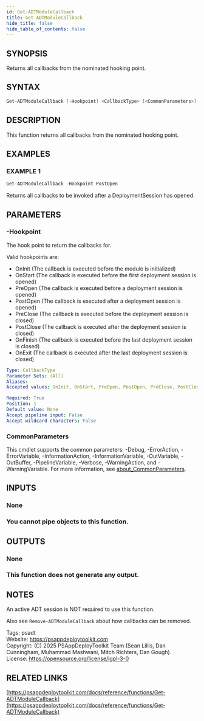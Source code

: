 ```yaml
---
id: Get-ADTModuleCallback
title: Get-ADTModuleCallback
hide_title: false
hide_table_of_contents: false
---
```


## SYNOPSIS

Returns all callbacks from the nominated hooking point.

## SYNTAX

```powershell
Get-ADTModuleCallback [-Hookpoint] <CallbackType> [<CommonParameters>]
```

## DESCRIPTION

This function returns all callbacks from the nominated hooking point.

## EXAMPLES

### EXAMPLE 1

```powershell
Get-ADTModuleCallback -Hookpoint PostOpen
```

Returns all callbacks to be invoked after a DeploymentSession has opened.

## PARAMETERS

### -Hookpoint

The hook point to return the callbacks for.

Valid hookpoints are:
* OnInit (The callback is executed before the module is initialized)
* OnStart (The callback is executed before the first deployment session is opened)
* PreOpen (The callback is executed before a deployment session is opened)
* PostOpen (The callback is executed after a deployment session is opened)
* PreClose (The callback is executed before the deployment session is closed)
* PostClose (The callback is executed after the deployment session is closed)
* OnFinish (The callback is executed before the last deployment session is closed)
* OnExit (The callback is executed after the last deployment session is closed)

```yaml
Type: CallbackType
Parameter Sets: (All)
Aliases:
Accepted values: OnInit, OnStart, PreOpen, PostOpen, PreClose, PostClose, OnFinish, OnExit

Required: True
Position: 1
Default value: None
Accept pipeline input: False
Accept wildcard characters: False
```

### CommonParameters

This cmdlet supports the common parameters: -Debug, -ErrorAction, -ErrorVariable, -InformationAction, -InformationVariable, -OutVariable, -OutBuffer, -PipelineVariable, -Verbose, -WarningAction, and -WarningVariable. For more information, see [about_CommonParameters](http://go.microsoft.com/fwlink/?LinkID=113216).

## INPUTS

### None

### You cannot pipe objects to this function.
## OUTPUTS

### None

### This function does not generate any output.
## NOTES
An active ADT session is NOT required to use this function.

Also see `Remove-ADTModuleCallback` about how callbacks can be removed.

Tags: psadt<br />
Website: https://psappdeploytoolkit.com<br />
Copyright: (C) 2025 PSAppDeployToolkit Team (Sean Lillis, Dan Cunningham, Muhammad Mashwani, Mitch Richters, Dan Gough).<br />
License: https://opensource.org/license/lgpl-3-0

## RELATED LINKS

[https://psappdeploytoolkit.com/docs/reference/functions/Get-ADTModuleCallback](https://psappdeploytoolkit.com/docs/reference/functions/Get-ADTModuleCallback)
